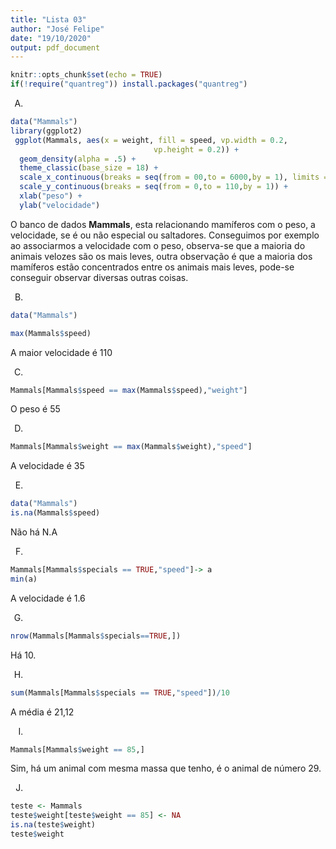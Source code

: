---
title: "Lista 03"
author: "José Felipe"
date: "19/10/2020"
output: pdf_document
---

```{r setup, include=FALSE}
knitr::opts_chunk$set(echo = TRUE)
if(!require("quantreg")) install.packages("quantreg")
```
A)



```{r}
data("Mammals")
library(ggplot2)
 ggplot(Mammals, aes(x = weight, fill = speed, vp.width = 0.2, 
                                vp.height = 0.2)) +
  geom_density(alpha = .5) +
  theme_classic(base_size = 18) +
  scale_x_continuous(breaks = seq(from = 00,to = 6000,by = 1), limits = c(00,6000)) +
  scale_y_continuous(breaks = seq(from = 0,to = 110,by = 1)) +
  xlab("peso") + 
  ylab("velocidade")

```
O banco de dados **Mammals**, esta relacionando mamíferos com o peso, a velocidade, se é ou não especial ou saltadores.
Conseguimos por exemplo ao associarmos a velocidade com o peso, observa-se que a maioria do animais velozes são os mais leves, outra observação é que a maioria dos mamíferos estão concentrados entre os animais mais leves, pode-se conseguir observar diversas outras coisas.
<p>B)
```{r}
data("Mammals")

max(Mammals$speed)

```
A maior velocidade é 110 


<p>C)
```{r}
Mammals[Mammals$speed == max(Mammals$speed),"weight"]
```
O peso é 55

<p>D)
```{r}
Mammals[Mammals$weight == max(Mammals$weight),"speed"]
```
A velocidade é 35

<p>E)
```{r}
data("Mammals")
is.na(Mammals$speed)
```
Não há N.A

<p>F)
```{r}
Mammals[Mammals$specials == TRUE,"speed"]-> a
min(a)
```
A velocidade é 1.6


<p>G)
```{r}

nrow(Mammals[Mammals$specials==TRUE,])
```
Há 10.
<p>H)
```{r}
sum(Mammals[Mammals$specials == TRUE,"speed"])/10

```
A média é 21,12

<p>I)
```{r}
Mammals[Mammals$weight == 85,]

```
Sim, há um animal com mesma massa que tenho, é o animal de número 29.

<p>J)
```{r}
teste <- Mammals
teste$weight[teste$weight == 85] <- NA
is.na(teste$weight)
teste$weight
```
